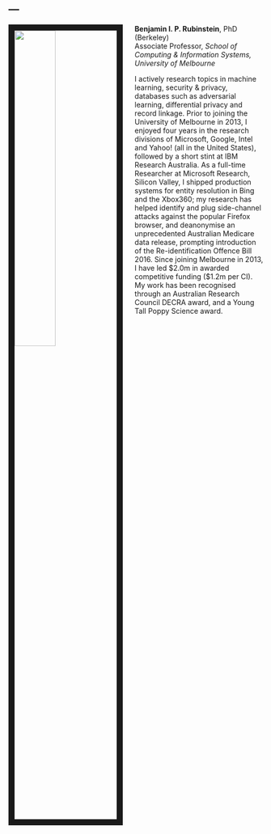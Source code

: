 ---
---

<link rel="stylesheet" href="styles.css" type="text/css">

<img src="images/ben1.jpg" style="width:40%; border:12px solid; margin-right: 24px" align="left">

**Benjamin I. P. Rubinstein**, PhD (Berkeley)  
Associate Professor, _School of Computing & Information Systems, University of Melbourne_

I actively research topics in machine learning, security & privacy, databases such as adversarial learning, differential privacy and record linkage. Prior to joining the University of Melbourne in 2013, I enjoyed four years in the research divisions of Microsoft, Google, Intel and Yahoo! (all in the United States), followed by a short stint at IBM Research Australia. As a full-time Researcher at Microsoft Research, Silicon Valley, I shipped production systems for entity resolution in Bing and the Xbox360; my research has helped identify and plug side-channel attacks against the popular Firefox browser, and deanonymise an unprecedented Australian Medicare data release, prompting introduction of the Re-identification Offence Bill 2016. Since joining Melbourne in 2013, I have led \$2.0m in awarded competitive funding (\$1.2m per CI). My work has been recognised through an Australian Research Council DECRA award, and a Young Tall Poppy Science award.